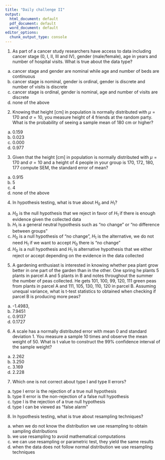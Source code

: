 ```yaml
---
title: "Daily challenge II"
output:
  html_document: default
  pdf_document: default
  word_document: default
editor_options:
  chunk_output_type: console
---
```



1. As part of a cancer study researchers have access to data including cancer stage (0, I, II, III and IV), gender (male/female), age in years and number of hospital visits. What is true about the data type?
a) cancer stage and gender are nominal while age and number of beds are continuous 
b) cancer stage is nominal, gender is ordinal, gender is discrete and number of visits is discrete
c) cancer stage is ordinal, gender is nominal, age and number of visits are discrete
d) none of the above

2. Knowing that height [cm] in population is normally distributed with $\mu = 170$ and $\sigma = 10$, you measure height of 4 friends at the random party. What is the probability of seeing a sample mean of 180 cm or higher?
a) 0.159
b) 0.023
c) 0.000
d) 0.977

3. Given that the height [cm] in population is normally distributed with $\mu = 170$ and $\sigma = 10$ and a height of 4 people in your group is 170, 172, 180, 177 compute SEM, the standard error of mean? 
a) 0.915
b) 5
c) 4
d) none of the above

4. In hypothesis testing, what is true about $H_0$ and $H_1$?
a) $H_0$ is the null hypothesis that we reject in favor of $H_1$ if there is enough evidence given the collected data
b) $H_1$ is a general neutral hypothesis such as "no change" or "no difference between groups"
c) $H_0$ is a null hypothesis of "no change", $H_1$ is the alternative, we do not need $H_1$ if we want to accept $H_0$ there is "no change"
d) $H_0$ is a null hypothesis and $H_1$ is alternative hypothesis that we either reject or accept depending on the evidence in the data collected

5. A gardening enthusiast is interested in knowing whether pea plant grow better in one part of the garden than in the other. One spring he plants 5 plants in parcel A and 5 plants in B and notes throughout the summer the number of peas collected. He gets 101, 100, 99, 120, 111 green peas from plants in parcel A and 111, 105, 130, 110, 120 in parcel B. Assuming unequal variance, what is t-test statistics to obtained when checking if parcel B is producing more peas? 
a) -1.4983,
b) 7.9451
c) 0.9137
d) 0.1727

6. A scale has a normally distributed error with mean 0 and standard deviation 1. You measure a sample 10 times and observe the mean weight of 50. What is t value to construct the 99% confidence interval of the sample weight? 
a) 2.262
b) 3.250
c) 3.169
d) 2.228

7. Which one is not correct about type I and type II errors?
a) type I error is the rejection of a true null hypothesis
b) type II error is the non-rejection of a false null hypothesis 
c) type I is the rejection of a true null hypothesis
d) type I can be viewed as "false alarm"

8. In hypothesis testing, what is true about resampling techniques?
a) when we do not know the distribution we use resampling to obtain sampling distributions
b) we use resampling to avoid mathematical computations
c) we can use resampling or parametric test, they yield the same results 
d) when the data does not follow normal distribution we use resampling techniques






